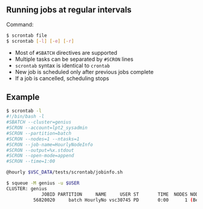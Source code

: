 ## Running jobs at regular intervals

Command:
```bash
$ scrontab file
$ scrontab [-l] [-e] [-r]
```

- Most of `#SBATCH` directives are supported
- Multiple tasks can be separated by `#SCRON` lines 
- `scrontab` syntax is identical to `crontab`
- New job is scheduled only after previous jobs complete
- If a job is cancelled, scheduling stops

## Example

```bash
$ scrontab -l
#!/bin/bash -l
#SBATCH --cluster=genius
#SCRON --account=lpt2_sysadmin
#SCRON --partition=batch
#SCRON --nodes=1 --ntasks=1
#SCRON --job-name=HourlyNodeInfo
#SCRON --output=%x.stdout
#SCRON --open-mode=append
#SCRON --time=1:00

@hourly $VSC_DATA/tests/scrontab/jobinfo.sh

$ squeue -M genius -u $USER
CLUSTER: genius
             JOBID PARTITION     NAME     USER ST       TIME  NODES NODELIST(REASON)
          56820020     batch HourlyNo vsc30745 PD       0:00      1 (BeginTime)

```